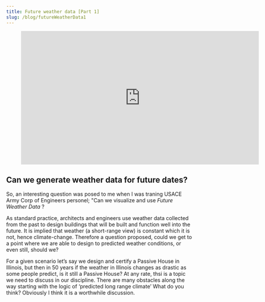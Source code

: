 ```yaml
---
title: Future weather data [Part 1]
slug: /blog/futureWeatherData1
---
```


<figure class="video_container">
  <iframe title="vimeo-player" src="https://player.vimeo.com/video/60392146" width="640" height="360" frameborder="0" allowfullscreen></iframe>
</figure>

## Can we generate weather data for future dates?
So, an interesting question was posed to me when I was traning USACE Army Corp of Engineers personel; "Can we visualize and use *Future Weather Data* ? 

As standard practice, architects and engineers use weather data collected from the past to design buildings that will be built and function well into the future. It is implied that weather (a short-range view) is constant which it is not, hence climate-change. Therefore a question proposed, could we get to a point where we are able to design to predicted weather conditions, or even still, should we? 

For a given scenario let’s say we design and certify a Passive House in Illinois, but then in 50 years if the weather in Illinois changes as drastic as some people predict, is it still a Passive House? At any rate, thsi is a topic we need to discuss in our discipline. There are many obstacles along the way starting with the logic of ‘predicted long range climate’ What do you think? Obviously I think it is a worthwhile discussion.